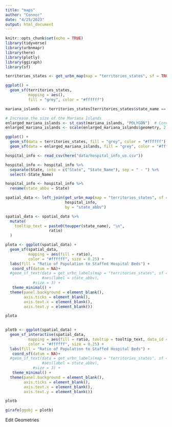 ```yaml
---
title: "maps"
author: "Connor"
date: "4/25/2023"
output: html_document
---
```


```r
knitr::opts_chunk$set(echo = TRUE)
library(tidyverse)
library(urbnmapr)
library(here)
library(plotly)
library(ggiraph)
library(sf)


```

```r
territories_states <- get_urbn_map(map = "territories_states", sf = TRUE)

ggplot() +
  geom_sf(territories_states,
          mapping = aes(),
          fill = "grey", color = "#ffffff")
```


```r
mariana_islands <- territories_states[territories_states$state_name == "Mariana Islands", ]
```

```r
# Increase the size of the Mariana Islands
enlarged_mariana_islands <- st_cast(mariana_islands, "POLYGON")  # Convert the islands to polygons
enlarged_mariana_islands <- scale(enlarged_mariana_islands$geometry, 2, center = st_centroid(enlarged_mariana_islands$geometry))  # Scale the polygons by a factor of 2

```

```r
ggplot() +
  geom_sf(data = territories_states, fill = "grey", color = "#ffffff") +
  geom_sf(data = enlarged_mariana_islands, fill = "grey", color = "#ffffff")
```


```r
hospital_info <- read_csv(here("data/hospital_info_us.csv"))

```


```r
hospital_info <- hospital_info %>%
  separate(State, into = c("State", "State_Name"), sep = " - ") %>%
  select(-State_Name)
```

```r
hospital_info <- hospital_info %>%
  rename(state_abbv = State)
```

```r
spatial_data <- left_join(get_urbn_map(map = "territories_states", sf = TRUE),
                          hospital_info,
                          by = "state_abbv")
```

```r
spatial_data <- spatial_data %>%
  mutate(
    tooltip_text = paste0(toupper(state_name), "\n", 
                   ratio)
  )
```

```r

plota <- ggplot(spatial_data) +
  geom_sf(spatial_data,
          mapping = aes(fill = ratio),
          color = "#ffffff", size = 0.25) +
  labs(fill = "Ratio of Population to Staffed Hospital Beds") +
   coord_sf(datum = NA)+
  #geom_sf_text(data = get_urbn_labels(map = "territories_states", sf = TRUE), 
                #aes(label = state_abbv), 
            #size = 3) +
   theme_minimal() +
  theme(panel.background = element_blank(),
        axis.ticks = element_blank(),
        axis.text.x = element_blank(),
        axis.text.y = element_blank()) 

plota
   
```


```r
plotb <- ggplot(spatial_data) +
  geom_sf_interactive(spatial_data,
          mapping = aes(fill = ratio, tooltip = tooltip_text, data_id = state_name),
          color = "#ffffff", size = 0.25) +
  labs(fill = "Ratio of Population to Staffed Hospital Beds") +
   coord_sf(datum = NA)+
  #geom_sf_text(data = get_urbn_labels(map = "territories_states", sf = TRUE), 
                #aes(label = state_abbv), 
            #size = 3) +
   theme_minimal() +
  theme(panel.background = element_blank(),
        axis.ticks = element_blank(),
        axis.text.x = element_blank(),
        axis.text.y = element_blank()) 

plotb
```

```r
girafe(ggobj = plotb)
```



Edit Geometries





